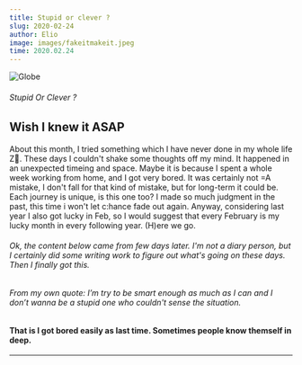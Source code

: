 ```yaml
---
title: Stupid or clever ?
slug: 2020-02-24
author: Elio
image: images/fakeitmakeit.jpeg
time: 2020.02.24
---
```


![Globe](images/fakeitmakeit.jpeg)

###### Stupid Or Clever ?

## Wish I knew it ASAP

About this month, I tried something which I have never done in my whole life Z🥊. These days I couldn't shake some thoughts off my mind.
It happened in an unexpected timeing and space. Maybe it is because I spent a whole week working from home, and I got very bored.
It was certainly not =A mistake, I don't fall for that kind of mistake, but for long-term it could be. Each journey is unique, is this one too?
I made so much judgment in the past, this time i won't let c:hance fade out again.
Anyway, considering last year I also got lucky in Feb, so I would suggest that every February is my lucky month in every following year.
(H)ere we go.

###### Ok, the content below came from few days later. I'm not a diary person, but I certainly did some writing work to figure out what's going on these days. Then I finally got this.

###### From my own quote: I’m try to be smart enough as much as I can and I don’t wanna be a stupid one who couldn't sense the situation.

#### That is I got bored easily as last time. Sometimes people know themself in deep.

---
